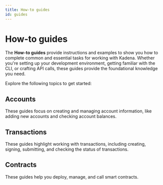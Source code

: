 ```yaml
---
title: How-to guides
id: guides
---
```



<head>
  <title>How-to guides</title>
  <meta name="description" content="Explore essential guides for working with Kadena, including setting up Devnet, using Kadena CLI, and crafting API calls." />
</head>

# How-to guides

The **How-to guides** provide instructions and examples to show you how to complete common and essential tasks for working with Kadena.
Whether you're setting up your development environment, getting familiar with the CLI, or crafting API calls, these guides provide the foundational knowledge you need.

Explore the following topics to get started:

## Accounts

These guides focus on creating and managing account information, like adding new accounts and checking account balances.
<CustomDocCardList className="doccards-list" />

## Transactions

These guides highlight working with transactions, including creating, signing, submitting, and checking the status of transactions.

## Contracts

These guides help you deploy, manage, and call smart contracts. 